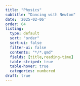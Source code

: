 ```yaml
---
title: "Physics"
subtitle: "Dancing with Newton"
date: '2025-02-06'
order: 04
listing:
  type: default
  sort: "order"
  sort-ui: false
  filter-ui: false
  contents: "*/*.qmd"
  fields: [title,reading-time]
  table-striped: true
  table-hover: true
  categories: numbered
draft: true
---
```


